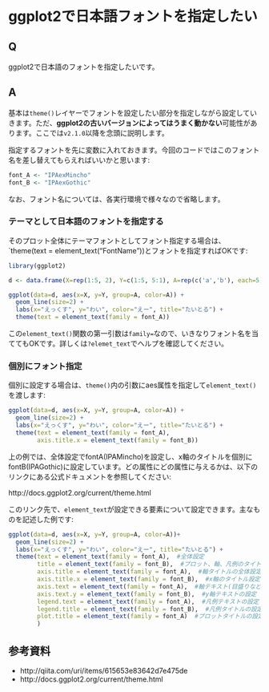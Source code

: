 # ggplot2で日本語フォントを指定したい


## Q

ggplot2で日本語のフォントを指定したいです。


## A

基本は`theme()`レイヤーでフォントを設定したい部分を指定しながら設定していきます。ただ、**ggplot2の古いバージョンによってはうまく動かない**可能性があります。ここでは`v2.1.0`以降を念頭に説明します。

指定するフォントを先に変数に入れておきます。今回のコードではこのフォント名を差し替えてもらえればいいかと思います:

```r
font_A <- "IPAexMincho"
font_B <- "IPAexGothic"
```

なお、フォント名については、各実行環境で様々なので省略します。

### テーマとして日本語のフォントを指定する

そのプロット全体にテーマフォントとしてフォント指定する場合は、`theme(text = element_text("FontName"))とフォントを指定すればOKです:

```r
library(ggplot2)

d <- data.frame(X=rep(1:5, 2), Y=c(1:5, 5:1), A=rep(c('a','b'), each=5))

ggplot(data=d, aes(x=X, y=Y, group=A, color=A)) +
  geom_line(size=2) +
  labs(x="えっくす", y="わい", color="えー", title="たいとる") + 
  theme(text = element_text(family = font_A))
```

この`element_text()`関数の第一引数は`family=`なので、いきなりフォント名を当ててもOKです。詳しくは`?elemet_text`でヘルプを確認してください。

### 個別にフォント指定

個別に設定する場合は、`theme()`内の引数にaes属性を指定して`element_text()`を渡します:

```r
ggplot(data=d, aes(x=X, y=Y, group=A, color=A)) +
  geom_line(size=2) +
  labs(x="えっくす", y="わい", color="えー", title="たいとる") + 
  theme(text = element_text(family = font_A), 
        axis.title.x = element_text(family = font_B))
```

上の例では、全体設定でfontA(IPAMincho)を設定し、x軸のタイトルを個別にfontB(IPAGothic)に設定しています。どの属性にどの属性に与えるかは、以下のリンクにある公式ドキュメントを参照してください:

http://docs.ggplot2.org/current/theme.html

このリンク先で、`element_text`が設定できる要素について設定できます。主なものを記述した例です:

```r
ggplot(data=d, aes(x=X, y=Y, group=A, color=A))+
  geom_line(size=2) +
  labs(x="えっくす", y="わい", color="えー", title="たいとる") + 
  theme(text = element_text(family = font_A),  #全体設定
        title = element_text(family = font_B),  #プロット、軸、凡例のタイトル全体設定
        axis.title = element_text(family = font_A),  #軸タイトルの全体設定
        axis.title.x = element_text(family = font_B),  #x軸のタイトル設定
        axis.text = element_text(family = font_A),  #軸テキスト(目盛りなど)の全体設定
        axis.text.y = element_text(family = font_B),  #y軸テキストの設定
        legend.text = element_text(family = font_A),  #凡例テキストの設定
        legend.title = element_text(family = font_B),  #凡例タイトルの設定
        plot.title = element_text(family = font_A)  #プロットタイトルの設定
        ) 
```




## 参考資料

- http://qiita.com/uri/items/615653e83642d7e475de
- http://docs.ggplot2.org/current/theme.html

